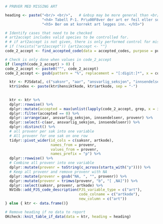 
```r
# PRØVER MED MISSING ART

heading <- paste("<br/> <br/>",   # &nbsp may be more general than <br/>
                 "<h4> Tabell P-1. Pr\u00F8ver der art er feil eller som mangler opplysning om arten </h4>",
                 "<h5> Ber om at korrekt art legges inn. </h5>")

# Identify cases that need to be checked
# art2accept includes valid species to be controlled for.
# # if art2accept is not given, there is only performed control for missing values
# if (!exists("art2accept")) {art2accept <- ""}
code_2_accept <- find_accepted_code(data = accepted_codes, purpose = purpose, code_variable = "artkode") 

# Check is only done when values in code_2_accept
if (length(code_2_accept) > 0) {
code_2_accept <- paste0("^", code_2_accept)
code_2_accept <- gsub(pattern = "%", replacement = "[:digit:]*", x = code_2_accept, fixed = TRUE)

  ktr <- PJSdata[, c("saksnr", "aar", "ansvarlig_seksjon", "innsendelsenr", "provenr", "hensiktkode", "artkode")] 
  ktr$index <- paste(ktr$hensiktkode, ktr$artkode, sep = "-")
  
  
  ktr <- ktr %>%
  dplyr::rowwise() %>%
  dplyr::mutate(accepted = max(unlist(lapply(code_2_accept, grep, x = index)),0)) %>%
  dplyr::filter(accepted == 0) %>%
  dplyr::arrange(aar, ansvarlig_seksjon, innsendelsenr, provenr) %>%
  dplyr::select(-c(aar, ansvarlig_seksjon, innsendelsenr)) %>%
  dplyr::distinct() %>%
  # all provenr per sak into one variable
  # All provenr for one sak on one row
  tidyr::pivot_wider(id_cols = c(saksnr, artkode),
                     names_from = provenr,
                     values_from = provenr,
                     names_prefix = "p") %>%
  dplyr::rowwise() %>%
  # Combine all provenr into one variable
  dplyr::mutate(provenr = toString(c_across(starts_with("p")))) %>%
  # Keep all provenr and remove provenr with NA
  dplyr::mutate(provenr = gsub("NA, ", "", provenr)) %>%
  dplyr::mutate(provenr = trimws(provenr, "b", "[ ,NA]")) %>%
  dplyr::select(saksnr, provenr, artkode) %>%
  NVIdb::add_PJS_code_description(PJS_variable_type = c("art"),
                                  code_colname = c("artkode"),
                                  new_column = c("art")) 
} else { ktr <- data.frame()}

# Remove heading if no data to report
OKcheck::knit_table_if_data(data = ktr, heading = heading)
```
